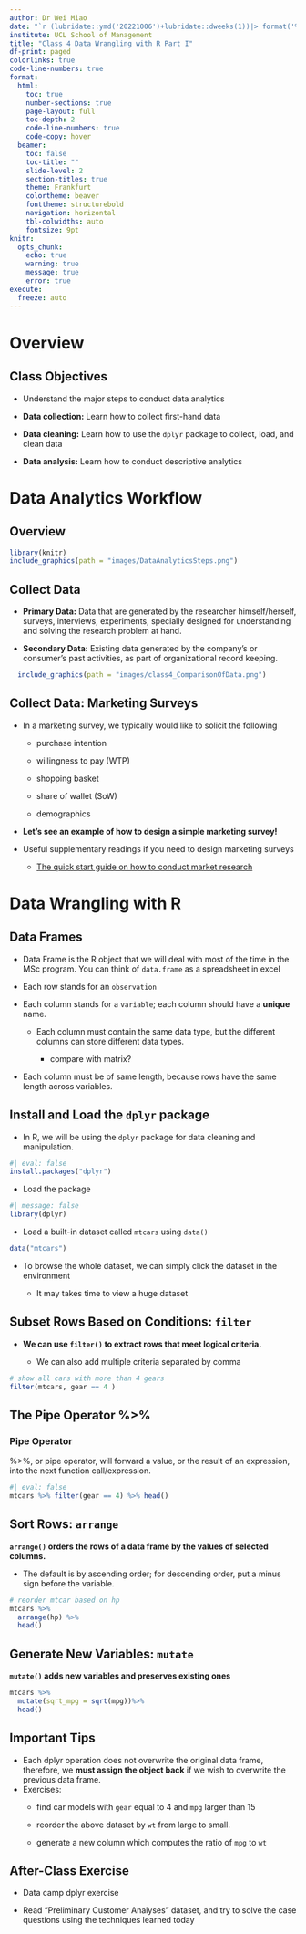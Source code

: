 ```yaml
---
author: Dr Wei Miao
date: "`r (lubridate::ymd('20221006')+lubridate::dweeks(1))|> format('%a, %b %d %Y')`"
institute: UCL School of Management
title: "Class 4 Data Wrangling with R Part I"
df-print: paged
colorlinks: true
code-line-numbers: true
format:
  html: 
    toc: true
    number-sections: true
    page-layout: full
    toc-depth: 2
    code-line-numbers: true
    code-copy: hover
  beamer: 
    toc: false
    toc-title: ""
    slide-level: 2
    section-titles: true
    theme: Frankfurt
    colortheme: beaver
    fonttheme: structurebold
    navigation: horizontal
    tbl-colwidths: auto
    fontsize: 9pt
knitr:
  opts_chunk:
    echo: true
    warning: true
    message: true
    error: true
execute: 
  freeze: auto
---
```


# Overview

## Class Objectives

-   Understand the major steps to conduct data analytics

-   **Data collection:** Learn how to collect first-hand data

-   **Data cleaning:** Learn how to use the `dplyr` package to collect, load, and clean data

-   **Data analysis:** Learn how to conduct descriptive analytics

# Data Analytics Workflow

## Overview

```r
library(knitr)
include_graphics(path = "images/DataAnalyticsSteps.png")
```

## Collect Data

-   **Primary Data:** Data that are generated by the researcher himself/herself, surveys, interviews, experiments, specially designed for understanding and solving the research problem at hand.

-   **Secondary Data:** Existing data generated by the company's or consumer's past activities, as part of organizational record keeping.

```r
  include_graphics(path = "images/class4_ComparisonOfData.png")
```

## Collect Data: Marketing Surveys

-   In a marketing survey, we typically would like to solicit the following

    -   purchase intention

    -   willingness to pay (WTP)

    -   shopping basket

    -   share of wallet (SoW)

    -   demographics

-   **Let's see an example of how to design a simple marketing survey!**

-   Useful supplementary readings if you need to design marketing surveys

    -   [The quick start guide on how to conduct market research](https://www.surveymonkey.co.uk/mp/market-research-surveys/)

# Data Wrangling with R

## Data Frames

-   Data Frame is the R object that we will deal with most of the time in the MSc program. You can think of `data.frame` as a spreadsheet in excel

-   Each row stands for an `observation`

-   Each column stands for a `variable`; each column should have a **unique** name.

    -   Each column must contain the same data type, but the different columns can store different data types.

        -   compare with matrix?

-   Each column must be of same length, because rows have the same length across variables.

## Install and Load the `dplyr` package

-   In R, we will be using the `dplyr` package for data cleaning and manipulation.

```r
#| eval: false
install.packages("dplyr")
```

-   Load the package

```r
#| message: false
library(dplyr)
```

-   Load a built-in dataset called `mtcars` using `data()`

```r
data("mtcars")
```

-   To browse the whole dataset, we can simply click the dataset in the environment

    -   It may takes time to view a huge dataset

## Subset Rows Based on Conditions: `filter`

-   **We can use `filter()` to extract rows that meet logical criteria.**

    -   We can also add multiple criteria separated by comma

```r
# show all cars with more than 4 gears
filter(mtcars, gear == 4 )
```

## The Pipe Operator %\>%

::: block
### Pipe Operator

%\>%, or pipe operator, will forward a value, or the result of an expression, into the next function call/expression.
:::

```r
#| eval: false
mtcars %>% filter(gear == 4) %>% head()
```

## Sort Rows: `arrange`

**`arrange()` orders the rows of a data frame by the values of selected columns.**

-   The default is by ascending order; for descending order, put a minus sign before the variable.

```r
# reorder mtcar based on hp
mtcars %>% 
  arrange(hp) %>%
  head()

```

## Generate New Variables: `mutate`

**`mutate()` adds new variables and preserves existing ones**

```r
mtcars %>%
  mutate(sqrt_mpg = sqrt(mpg))%>%
  head()
```

## Important Tips

-   Each dplyr operation does not overwrite the original data frame, therefore, we **must assign the object back** if we wish to overwrite the previous data frame.
-   Exercises:
    -   find car models with `gear` equal to 4 and `mpg` larger than 15

    -   reorder the above dataset by `wt` from large to small.

    -   generate a new column which computes the ratio of `mpg` to `wt`

## After-Class Exercise

-   Data camp dplyr exercise

-   Read "Preliminary Customer Analyses" dataset, and try to solve the case questions using the techniques learned today
